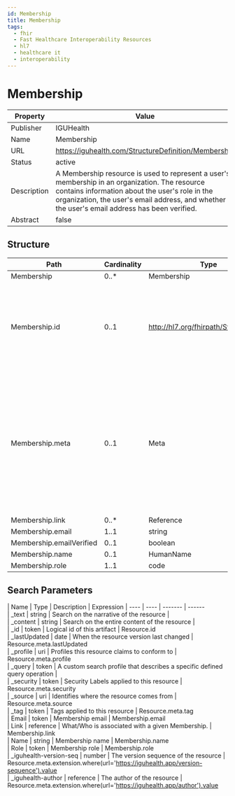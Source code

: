 ```yaml
---
id: Membership
title: Membership
tags:
  - fhir
  - Fast Healthcare Interoperability Resources
  - hl7
  - healthcare it
  - interoperability
---
```



# Membership


<head>
  <meta name="keywords" content="fhir, hl7, interoperability, healthcare" />
  <script type="application/ld+json">
    {JSON.stringify({
      '@context': 'https://schema.org/',
      '@type': 'Organization',
      name: 'IGUHealth',
      url: 'https://iguhealth.app',
      logo: 'https://iguhealth.app/img/logo.svg',
    })}
  </script>
</head>


|Property|Value|
|---|---|
|Publisher|IGUHealth|
|Name|Membership|
|URL|https://iguhealth.com/StructureDefinition/Membership|
|Status|active|
|Description|A Membership resource is used to represent a user's membership in an organization. The resource contains information about the user's role in the organization, the user's email address, and whether the user's email address has been verified.|
|Abstract|false|

   ## Structure

   | Path | Cardinality | Type | Description
  | ---- | ----------- | ---- | -------  
 | Membership | 0..* | Membership | undefined 
 | Membership.id | 0..1 | http://hl7.org/fhirpath/System.String | The logical id of the resource, as used in the URL for the resource. Once assigned, this value never changes. 
 | Membership.meta | 0..1 | Meta | The metadata about the resource. This is content that is maintained by the infrastructure. Changes to the content might not always be associated with version changes to the resource. 
 | Membership.link | 0..* | Reference | undefined 
 | Membership.email | 1..1 | string | undefined 
 | Membership.emailVerified | 0..1 | boolean | undefined 
 | Membership.name | 0..1 | HumanName | undefined 
 | Membership.role | 1..1 | code | undefined 

 ## Search Parameters

   | Name | Type | Description  | Expression 
    | ---- | ---- | ------- | ------  
 | _text | string | Search on the narrative of the resource |   
 | _content | string | Search on the entire content of the resource |   
 | _id | token | Logical id of this artifact | Resource.id  
 | _lastUpdated | date | When the resource version last changed | Resource.meta.lastUpdated  
 | _profile | uri | Profiles this resource claims to conform to | Resource.meta.profile  
 | _query | token | A custom search profile that describes a specific defined query operation |   
 | _security | token | Security Labels applied to this resource | Resource.meta.security  
 | _source | uri | Identifies where the resource comes from | Resource.meta.source  
 | _tag | token | Tags applied to this resource | Resource.meta.tag  
 | Email | token | Membership email | Membership.email  
 | Link | reference | What/Who is associated with a given Membership. | Membership.link  
 | Name | string | Membership name | Membership.name  
 | Role | token | Membership role | Membership.role  
 | _iguhealth-version-seq | number | The version sequence of the resource | Resource.meta.extension.where(url='https://iguhealth.app/version-sequence').value  
 | _iguhealth-author | reference | The author of the resource | Resource.meta.extension.where(url='https://iguhealth.app/author').value  


